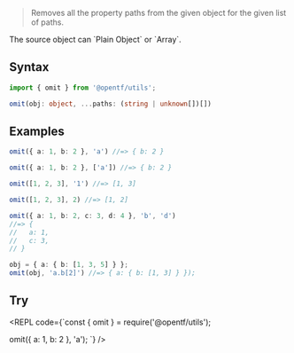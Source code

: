 
> Removes all the property paths from the given object for the given list of paths.

<Callout type="info">
The source object can `Plain Object` or `Array`.
</Callout>

## Syntax

```ts
import { omit } from '@opentf/utils';

omit(obj: object, ...paths: (string | unknown[])[])
```

## Examples

```ts
omit({ a: 1, b: 2 }, 'a') //=> { b: 2 }

omit({ a: 1, b: 2 }, ['a']) //=> { b: 2 }

omit([1, 2, 3], '1') //=> [1, 3]

omit([1, 2, 3], 2) //=> [1, 2]

omit({ a: 1, b: 2, c: 3, d: 4 }, 'b', 'd') 
//=> {
//   a: 1,
//   c: 3,
// }

obj = { a: { b: [1, 3, 5] } };
omit(obj, 'a.b[2]') //=> { a: { b: [1, 3] } });
```
## Try

<REPL code={`const { omit } = require('@opentf/utils');

omit({ a: 1, b: 2 }, 'a');
`} />